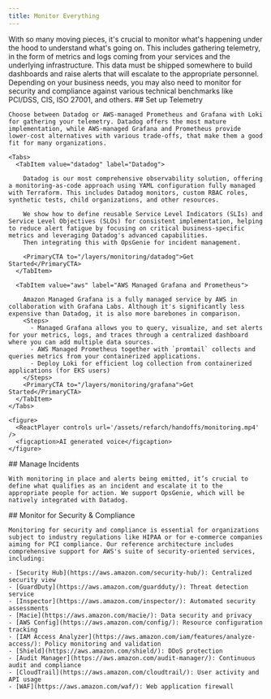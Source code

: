 ```yaml
---
title: Monitor Everything
---
```


<Intro>
  With so many moving pieces, it's crucial to monitor what's happening under the hood to understand what's going on. This includes gathering telemetry, in the form of metrics and logs coming from your services and the underlying infrastructure. This data must be shipped somewhere to build dashboards and raise alerts that will escalate to the appropriate personnel. Depending on your business needs, you may also need to monitor for security and compliance against various technical benchmarks like PCI/DSS, CIS, ISO 27001, and others.
</Intro>

<Steps>

  <Step>
    ## <StepNumber/> Set up Telemetry

    Choose between Datadog or AWS-managed Prometheus and Grafana with Loki for gathering your telemetry. Datadog offers the most mature implementation, while AWS-managed Grafana and Prometheus provide lower-cost alternatives with various trade-offs, that make them a good fit for many organizations.

    <Tabs>
      <TabItem value="datadog" label="Datadog">

        Datadog is our most comprehensive observability solution, offering a monitoring-as-code approach using YAML configuration fully managed with Terraform. This includes Datadog monitors, custom RBAC roles, synthetic tests, child organizations, and other resources.

        We show how to define reusable Service Level Indicators (SLIs) and Service Level Objectives (SLOs) for consistent implementation, helping to reduce alert fatigue by focusing on critical business-specific metrics and leveraging Datadog's advanced capabilities.
        Then integrating this with OpsGenie for incident management.

        <PrimaryCTA to="/layers/monitoring/datadog">Get Started</PrimaryCTA>
      </TabItem>

      <TabItem value="aws" label="AWS Managed Grafana and Prometheus">

        Amazon Managed Grafana is a fully managed service by AWS in collaboration with Grafana Labs. Although it's significantly less expensive than Datadog, it is also more barebones in comparison.
        <Steps>
          - Managed Grafana allows you to query, visualize, and set alerts for your metrics, logs, and traces through a centralized dashboard where you can add multiple data sources.
          - AWS Managed Prometheus together with `promtail` collects and queries metrics from your containerized applications.
          - Deploy Loki for efficient log collection from containerized applications (for EKS users)
        </Steps>
        <PrimaryCTA to="/layers/monitoring/grafana">Get Started</PrimaryCTA>
      </TabItem>
    </Tabs>

    <figure>
      <ReactPlayer controls url='/assets/refarch/handoffs/monitoring.mp4' />
      <figcaption>AI generated voice</figcaption>
    </figure>

  </Step>

  <Step>
    ## <StepNumber/> Manage Incidents

    With monitoring in place and alerts being emitted, it’s crucial to define what qualifies as an incident and escalate it to the appropriate people for action. We support OpsGenie, which will be natively integrated with Datadog.
  </Step>

  <Step>
    ## <StepNumber/> Monitor for Security & Compliance

    Monitoring for security and compliance is essential for organizations subject to industry regulations like HIPAA or for e-commerce companies aiming for PCI compliance. Our reference architecture includes comprehensive support for AWS's suite of security-oriented services, including:

    - [Security Hub](https://aws.amazon.com/security-hub/): Centralized security view
    - [GuardDuty](https://aws.amazon.com/guardduty/): Threat detection service
    - [Inspector](https://aws.amazon.com/inspector/): Automated security assessments
    - [Macie](https://aws.amazon.com/macie/): Data security and privacy
    - [AWS Config](https://aws.amazon.com/config/): Resource configuration tracking
    - [IAM Access Analyzer](https://aws.amazon.com/iam/features/analyze-access/): Policy monitoring and validation
    - [Shield](https://aws.amazon.com/shield/): DDoS protection
    - [Audit Manager](https://aws.amazon.com/audit-manager/): Continuous audit and compliance
    - [CloudTrail](https://aws.amazon.com/cloudtrail/): User activity and API usage
    - [WAF](https://aws.amazon.com/waf/): Web application firewall
  </Step>

</Steps>
